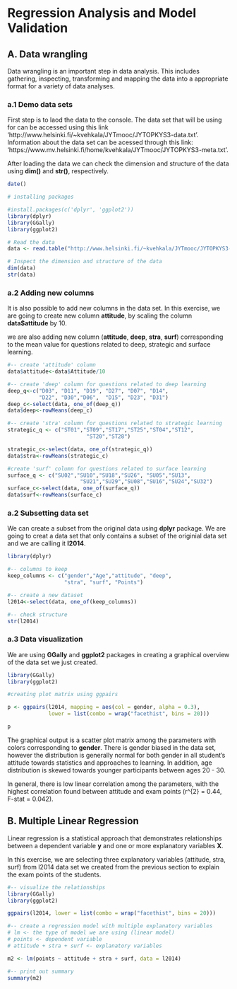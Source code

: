 # Regression Analysis and Model Validation

## A. Data wrangling
Data wrangling is an important step in data analysis. This includes gathering, inspecting, transforming and mapping the data into a appropriate format for a variety of data analyses.

### a.1 Demo data sets

First step is to laod the data to the console. The data set that will be using for can be accessed using this link 'http://www.helsinki.fi/~kvehkala/JYTmooc/JYTOPKYS3-data.txt'. Information about the data set can be acessed through this link: 'https://www.mv.helsinki.fi/home/kvehkala/JYTmooc/JYTOPKYS3-meta.txt'.

After loading the data we can check the dimension and structure of the data using **dim()** and **str()**, respectively.

```r

date()

# installing packages

#install.packages(c('dplyr', 'ggplot2'))
library(dplyr)
library(GGally)
library(ggplot2)

# Read the data
data <- read.table("http://www.helsinki.fi/~kvehkala/JYTmooc/JYTOPKYS3-data.txt", sep = "\t", header = TRUE)

# Inspect the dimension and structure of the data
dim(data)
str(data)


```

### a.2 Adding new columns

It is also possible to add new columns in the data set. In this exercise, we are going to create new column **attitude**, by scaling the column **data$attitude** by 10.

we are also adding new column (**attitude**, **deep**, **stra**, **surf**) corresponding to the mean value for questions related to deep, strategic and surface learning.


```r

#-- create 'attitude' column
data$attitude<-data$Attitude/10

#-- create 'deep' column for questions related to deep learning
deep_q<-c("D03", "D11", "D19", "D27", "D07", "D14", 
          "D22", "D30","D06",  "D15", "D23", "D31")
deep_c<-select(data, one_of(deep_q))
data$deep<-rowMeans(deep_c)

#-- create 'stra' column for questions related to strategic learning
strategic_q <- c("ST01","ST09","ST17","ST25","ST04","ST12",
                         "ST20","ST28")

strategic_c<-select(data, one_of(strategic_q))
data$stra<-rowMeans(strategic_c)

#create 'surf' column for questions related to surface learning
surface_q <- c("SU02","SU10","SU18","SU26", "SU05","SU13",
                       "SU21","SU29","SU08","SU16","SU24","SU32")
surface_c<-select(data, one_of(surface_q))
data$surf<-rowMeans(surface_c)

```


### a.2 Subsetting data set

We can create a subset from the original data using **dplyr** package. We are going to creat a data set that only contains a subset of the originial data set and we are calling it **l2014**.

```r
library(dplyr)

#-- columns to keep
keep_columns <- c("gender","Age","attitude", "deep", 
                  "stra", "surf", "Points")

#-- create a new dataset
l2014<-select(data, one_of(keep_columns))

#-- check structure
str(l2014)

```

### a.3 Data visualization

We are using **GGally** and **ggplot2** packages in creating a graphical overview of the data set we just created.

```r

library(GGally)
library(ggplot2)

#creating plot matrix using ggpairs

p <- ggpairs(l2014, mapping = aes(col = gender, alpha = 0.3),
             lower = list(combo = wrap("facethist", bins = 20)))

p

```

The graphical output is a scatter plot matrix among the parameters with colors corresponding to **gender**. There is gender biased in the data set, however the distribution is generally normal for both gender in all student's attitude towards statistics and approaches to learning. In addition, age distribution is skewed towards younger participants between ages 20 - 30.

In general, there is low linear correlation among the parameters, with the highest correlation found between attitude and exam points (r^{2} = 0.44, F-stat = 0.042).


## B. Multiple Linear Regression

Linear regression is a statistical approach that demonstrates relationships between a dependent variable **y** and one or more explanatory variables **X**.

In this exercise, we are selecting three explanatory variables (attitude, stra, surf) from l2014 data set we created from the previous section to explain the exam points of the students.

```r

#-- visualize the relationships
library(GGally)
library(ggplot2)

ggpairs(l2014, lower = list(combo = wrap("facethist", bins = 20)))

#-- create a regression model with multiple explanatory variables
# lm <- the type of model we are using (linear model)
# points <- dependent variable
# attitude + stra + surf <- explanatory variables

m2 <- lm(points ~ attitude + stra + surf, data = l2014)

#-- print out summary
summary(m2)

```

